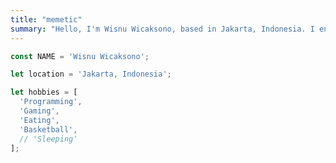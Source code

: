 ```yaml
---
title: "memetic"
summary: "Hello, I'm Wisnu Wicaksono, based in Jakarta, Indonesia. I enjoy programming, gaming, eating, and playing basketball. Explore my world of interests!"
---
```


```ts
const NAME = 'Wisnu Wicaksono';

let location = 'Jakarta, Indonesia';

let hobbies = [
  'Programming',
  'Gaming',
  'Eating',
  'Basketball',
  // 'Sleeping'
];
```
